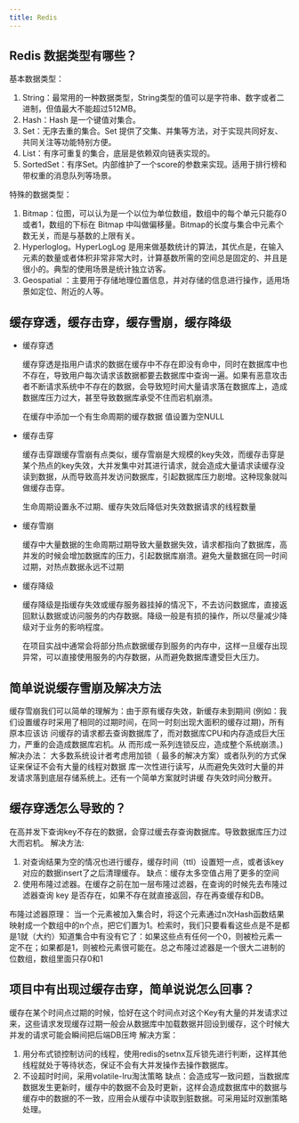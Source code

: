 ```yaml
---
title: Redis
---
```



## Redis 数据类型有哪些？

基本数据类型：

1. String：最常用的一种数据类型，String类型的值可以是字符串、数字或者二进制，但值最大不能超过512MB。
2. Hash：Hash 是一个键值对集合。
3. Set：无序去重的集合。Set 提供了交集、并集等方法，对于实现共同好友、共同关注等功能特别方便。
4. List：有序可重复的集合，底层是依赖双向链表实现的。
5. SortedSet：有序Set。内部维护了一个score的参数来实现。适用于排行榜和带权重的消息队列等场景。

特殊的数据类型：

1. Bitmap：位图，可以认为是一个以位为单位数组，数组中的每个单元只能存0或者1，数组的下标在 Bitmap 中叫做偏移量。Bitmap的长度与集合中元素个数无关，而是与基数的上限有关。
2. Hyperloglog。HyperLogLog 是用来做基数统计的算法，其优点是，在输入元素的数量或者体积非常非常大时，计算基数所需的空间总是固定的、并且是很小的。典型的使用场景是统计独立访客。
3. Geospatial ：主要用于存储地理位置信息，并对存储的信息进行操作，适用场景如定位、附近的人等。

## 缓存穿透，缓存击穿，缓存雪崩，缓存降级

- 缓存穿透

  缓存穿透是指用户请求的数据在缓存中不存在即没有命中，同时在数据库中也不存在，导致用户每次请求该数据都要去数据库中查询一遍。如果有恶意攻击者不断请求系统中不存在的数据，会导致短时间大量请求落在数据库上，造成数据库压力过大，甚至导致数据库承受不住而宕机崩溃。

  在缓存中添加一个有生命周期的缓存数据 值设置为空NULL

- 缓存击穿

  缓存击穿跟缓存雪崩有点类似，缓存雪崩是大规模的key失效，而缓存击穿是某个热点的key失效，大并发集中对其进行请求，就会造成大量请求读缓存没读到数据，从而导致高并发访问数据库，引起数据库压力剧增。这种现象就叫做缓存击穿。

  生命周期设置永不过期、缓存失效后降低对失效数据请求的线程数量

- 缓存雪崩

  缓存中大量数据的生命周期过期导致大量数据失效，请求都指向了数据库，高并发的时候会增加数据库的压力，引起数据库崩溃。避免大量数据在同一时间过期，对热点数据永远不过期

- 缓存降级

  缓存降级是指缓存失效或缓存服务器挂掉的情况下，不去访问数据库，直接返回默认数据或访问服务的内存数据。降级一般是有损的操作，所以尽量减少降级对于业务的影响程度。

  在项目实战中通常会将部分热点数据缓存到服务的内存中，这样一旦缓存出现异常，可以直接使用服务的内存数据，从而避免数据库遭受巨大压力。

## 简单说说缓存雪崩及解决方法

缓存雪崩我们可以简单的理解为：由于原有缓存失效，新缓存未到期间 (例如：我们设置缓存时采用了相同的过期时间，在同一时刻出现大面积的缓存过期)，所有原本应该访 问缓存的请求都去查询数据库了，而对数据库CPU和内存造成巨大压力，严重的会造成数据库宕机。从 而形成一系列连锁反应，造成整个系统崩溃。) 解决办法： 大多数系统设计者考虑用加锁（ 最多的解决方案）或者队列的方式保证来保证不会有大量的线程对数据 库一次性进行读写，从而避免失效时大量的并发请求落到底层存储系统上。还有一个简单方案就时讲缓 存失效时间分散开。

## 缓存穿透怎么导致的？

在高并发下查询key不存在的数据，会穿过缓去存查询数据库。导致数据库压力过大而宕机。 解决方法:

1. 对查询结果为空的情况也进行缓存，缓存时间（ttl）设置短一点，或者该key对应的数据insert了之后清理缓存。 缺点：缓存太多空值占用了更多的空间
2. 使用布隆过滤器。在缓存之前在加一层布隆过滤器，在查询的时候先去布隆过滤器查询 key 是否存在，如果不存在就直接返回，存在再查缓存和DB。

布隆过滤器原理： 当一个元素被加入集合时，将这个元素通过n次Hash函数结果映射成一个数组中的n个点，把它们置为1。检索时，我们只要看看这些点是不是都是1就（大约）知道集合中有没有它了：如果这些点有任何一个0，则被检元素一定不在；如果都是1，则被检元素很可能在。总之布隆过滤器是一个很大二进制的位数组，数组里面只存0和1

## 项目中有出现过缓存击穿，简单说说怎么回事？

缓存在某个时间点过期的时候，恰好在这个时间点对这个Key有大量的并发请求过来，这些请求发现缓存过期一般会从数据库中加载数据并回设到缓存，这个时候大并发的请求可能会瞬间把后端DB压垮 解决方案：

1. 用分布式锁控制访问的线程，使用redis的setnx互斥锁先进行判断，这样其他线程就处于等待状态，保证不会有大并发操作去操作数据库。
2. 不设超时时间，采用volatile-lru淘汰策略 缺点：会造成写一致问题，当数据库数据发生更新时，缓存中的数据不会及时更新，这样会造成数据库中的数据与缓存中的数据的不一致，应用会从缓存中读取到脏数据。可采用延时双删策略处理。

